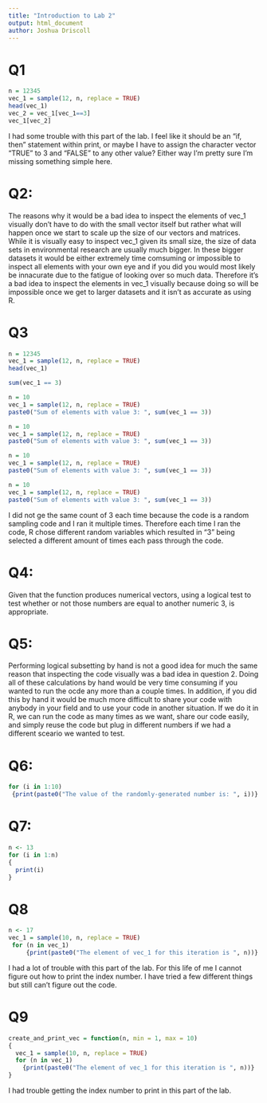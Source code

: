 ```yaml
---
title: "Introduction to Lab 2"
output: html_document
author: Joshua Driscoll
---
```


# Q1

```r
n = 12345
vec_1 = sample(12, n, replace = TRUE)
head(vec_1)
vec_2 = vec_1[vec_1==3]
vec_1[vec_2]
```
 I had some trouble with this part of the lab. I feel like it should be an "if, then" statement within print, or maybe I have to assign the character vector "TRUE" to 3 and "FALSE" to any other value? Either way I'm pretty sure I'm missing something simple here.
 
#  Q2: 
The reasons why it would be a bad idea to inspect the elements of vec_1 visually don't have to do with the small vector itself but rather what will happen once we start to scale up the size of our vectors and matrices. While it is visually easy to inspect vec_1 given its small size, the size of data sets in environmental research are usually much bigger. In these bigger datasets it would be either extremely time comsuming or impossible to inspect all elements with your own eye and if you did you would most likely be innacurate due to the fatigue of looking over so much data. Therefore it's a bad idea to inspect the elements in vec_1 visually because doing so will be impossible once we get to larger datasets and it isn't as accurate as using R.
 
# Q3
 
```r
n = 12345
vec_1 = sample(12, n, replace = TRUE)
head(vec_1)

sum(vec_1 == 3)

n = 10
vec_1 = sample(12, n, replace = TRUE)
paste0("Sum of elements with value 3: ", sum(vec_1 == 3))

n = 10
vec_1 = sample(12, n, replace = TRUE)
paste0("Sum of elements with value 3: ", sum(vec_1 == 3))

n = 10
vec_1 = sample(12, n, replace = TRUE)
paste0("Sum of elements with value 3: ", sum(vec_1 == 3))

n = 10
vec_1 = sample(12, n, replace = TRUE)
paste0("Sum of elements with value 3: ", sum(vec_1 == 3))

```
 
I did not ge the same count of 3 each time because the code is a random sampling code and I ran it multiple times. Therefore each time I ran the code, R chose different random variables which resulted in "3" being selected a different amount of times each pass through the code. 
 
# Q4: 
Given that the function produces numerical vectors, using a logical test to test whether or not those numbers are equal to another numeric 3, is appropriate.
 
# Q5: 
Performing logical subsetting by hand is not a good idea for much the same reason that inspecting the code visually was a bad idea in question 2. Doing all of these calculations by hand would be very time consuming if you wanted to run the ocde any more than a couple times. In addition, if you did this by hand it would be much more difficult to share your code with anybody in your field and to use your code in another situation. If we do it in R, we can run the code as many times as we want, share our code easily, and simply reuse the code but plug in different numbers if we had a different sceario we wanted to test. 
 
 
# Q6: 
```r
for (i in 1:10)
 {print(paste0("The value of the randomly-generated number is: ", i))}

```



# Q7:
```r
n <- 13
for (i in 1:n)
{
  print(i)
}
```

# Q8
```r
n <- 17
vec_1 = sample(10, n, replace = TRUE)
 for (n in vec_1)
     {print(paste0("The element of vec_1 for this iteration is ", n))}

```
I had a lot of trouble with this part of the lab. For this life of me I cannot figure out how to print the index number. I have tried a few different things but still can't figure out the code.

# Q9
```r
create_and_print_vec = function(n, min = 1, max = 10)
{
  vec_1 = sample(10, n, replace = TRUE)
  for (n in vec_1)
    {print(paste0("The element of vec_1 for this iteration is ", n))}
}
```
I had trouble getting the index number to print in this part of the lab.

